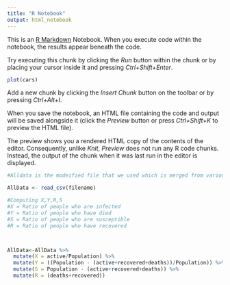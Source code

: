 ---
title: "R Notebook"
output: html_notebook
---

This is an [R Markdown](http://rmarkdown.rstudio.com) Notebook. When you execute code within the notebook, the results appear beneath the code. 

Try executing this chunk by clicking the *Run* button within the chunk or by placing your cursor inside it and pressing *Ctrl+Shift+Enter*. 

```{r}
plot(cars)
```

Add a new chunk by clicking the *Insert Chunk* button on the toolbar or by pressing *Ctrl+Alt+I*.

When you save the notebook, an HTML file containing the code and output will be saved alongside it (click the *Preview* button or press *Ctrl+Shift+K* to preview the HTML file).

The preview shows you a rendered HTML copy of the contents of the editor. Consequently, unlike *Knit*, *Preview* does not run any R code chunks. Instead, the output of the chunk when it was last run in the editor is displayed.


```{r}
#Alldata is the modeified file that we used which is merged from various sources

AllData <- read_csv(filename)
```

```{r}
#Computing X,Y,R,S 
#X = Ratio of people who are infected
#Y = Ratio of people who have died
#S = Ratio of people who are susceptible
#R = Ratio of people who have recovered



AllData<-AllData %>% 
  mutate(X = active/Population) %>% 
  mutate(Y = ((Population - (active+recovered+deaths))/Population)) %>% 
  mutate(S = Population - (active+recovered+deaths)) %>% 
  mutate(R = (deaths+recovered))

```



